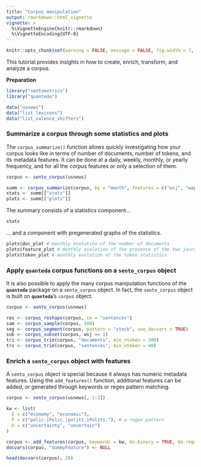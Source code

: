 ```yaml
---
title: "Corpus manipulation"
output: rmarkdown::html_vignette
vignette: >
  %\VignetteEngine{knitr::rmarkdown}
  %\VignetteEncoding{UTF-8}
---
```


```r
knitr::opts_chunk$set(warning = FALSE, message = FALSE, fig.width = 7, fig.height = 4, fig.align = "center")
```

This tutorial provides insights in how to create, enrich, transform, and analyze a corpus.

**Preparation**
&nbsp;

```r
library("sentometrics")
library("quanteda")

data("usnews")
data("list_lexicons")
data("list_valence_shifters")
```

### Summarize a corpus through some statistics and plots

The `corpus_summarize()` function allows quickly investigating how your corpus looks like in terms of number of documents, number of tokens, and its metadata features. It can be done at a daily, weekly, monthly, or yearly frequency, and for all the corpus features or only a selection of them.

```r
corpus <- sento_corpus(usnews)

summ <- corpus_summarize(corpus, by = "month", features = c("wsj", "wapo"))
stats <- summ[["stats"]]
plots <- summ[["plots"]]
```

The summary consists of a statistics component...

```r
stats
```

... and a component with pregenerated graphs of the statistics.

```r
plots$doc_plot # monthly evolution of the number of documents
plots$feature_plot # monthly evolution of the presence of the two journal features
plots$token_plot # monthly evolution of the token statistics
```

### Apply **`quanteda`** corpus functions on a `sento_corpus` object

It is also possible to apply the many corpus manipulation functions of the **`quanteda`** package on a `sento_corpus` object. In fact, the `sento_corpus` object is built on **`quanteda`**'s `corpus` object.

```r
corpus <- sento_corpus(usnews)

res <- corpus_reshape(corpus, to = "sentences")
sam <- corpus_sample(corpus, 100)
seg <- corpus_segment(corpus, pattern = "stock", use_docvars = TRUE)
sub <- corpus_subset(corpus, wsj == 1)
tri <- corpus_trim(corpus, "documents", min_ntoken = 300)
trs <- corpus_trim(corpus, "sentences", min_ntoken = 40)
```

### Enrich a `sento_corpus` object with features 

A `sento_corpus` object is special because it always has numeric metadata features. Using the `add_features()` function, additional features can be added, or generated through keywords or regex pattern matching.

```r
corpus <- sento_corpus(usnews[, 1:3])

kw <- list(
  E = c("economy", "economic"),
  P = c("polic.|Polic.|politi.|Politi."), # a regex pattern
  U = c("uncertainty", "uncertain")
)

corpus <- add_features(corpus, keywords = kw, do.binary = TRUE, do.regex = c(FALSE, TRUE, FALSE))
docvars(corpus, "dummyFeature") <- NULL

head(docvars(corpus), 20)
```

